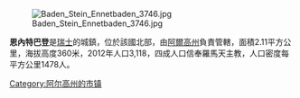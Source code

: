 [[Image:Baden_Stein_Ennetbaden_3746.jpg|right]]

'''恩內特巴登'''是[[瑞士|瑞士]]的城鎮，位於該國北部，由[[阿爾高州|阿爾高州]]負責管轄，面積2.11平方公里，海拔高度360米，2012年人口3,118，四成人口信奉羅馬天主教，人口密度每平方公里1478人。

{{Switzerland-geo-stub}}
[[Category:阿尔高州的市镇|Category:阿尔高州的市镇]]
